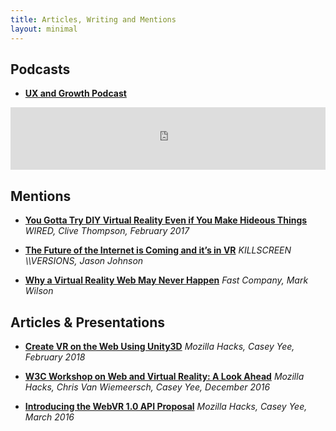 ```yaml
---
title: Articles, Writing and Mentions
layout: minimal
---
```


## Podcasts

- **[UX and Growth Podcast](https://austinknight.com/)**

<iframe
  width="100%"
  height="100"
  scrolling="no"
  frameborder="no"
  allow="autoplay"
  src="https://w.soundcloud.com/player/?url=https%3A//api.soundcloud.com/tracks/317110114&color=%23ff5500&auto_play=false&hide_related=false&show_comments=true&show_user=true&show_reposts=false&show_teaser=true&visual=true"
></iframe>

## Mentions

- **[You Gotta Try DIY Virtual Reality Even if You Make Hideous Things](https://www.wired.com/2017/02/gotta-try-diy-virtual-reality-even-make-hideous-things/)**
  _WIRED, Clive Thompson, February 2017_

- **[The Future of the Internet is Coming and it’s in VR](https://killscreen.com/versions/future-internet-coming-vr/)**
  _KILLSCREEN \\\\VERSIONS, Jason Johnson_

- **[Why a Virtual Reality Web May Never Happen](https://www.fastcompany.com/3058591/why-a-virtual-reality-web-may-never-happen)**
  _Fast Company, Mark Wilson_

## Articles & Presentations

- **[Create VR on the Web Using Unity3D](https://hacks.mozilla.org/2018/02/create-vr-on-the-web-using-unity3d/)**
  _Mozilla Hacks, Casey Yee, February 2018_

- **[W3C Workshop on Web and Virtual Reality: A Look Ahead](https://hacks.mozilla.org/2016/12/w3c-workshop-on-web-and-virtual-reality-a-look-ahead/)**
  _Mozilla Hacks, Chris Van Wiemeersch, Casey Yee, December 2016_

- **[Introducing the WebVR 1.0 API Proposal](https://hacks.mozilla.org/2016/03/introducing-the-webvr-1-0-api-proposal/)**
  _Mozilla Hacks, Casey Yee, March 2016_
